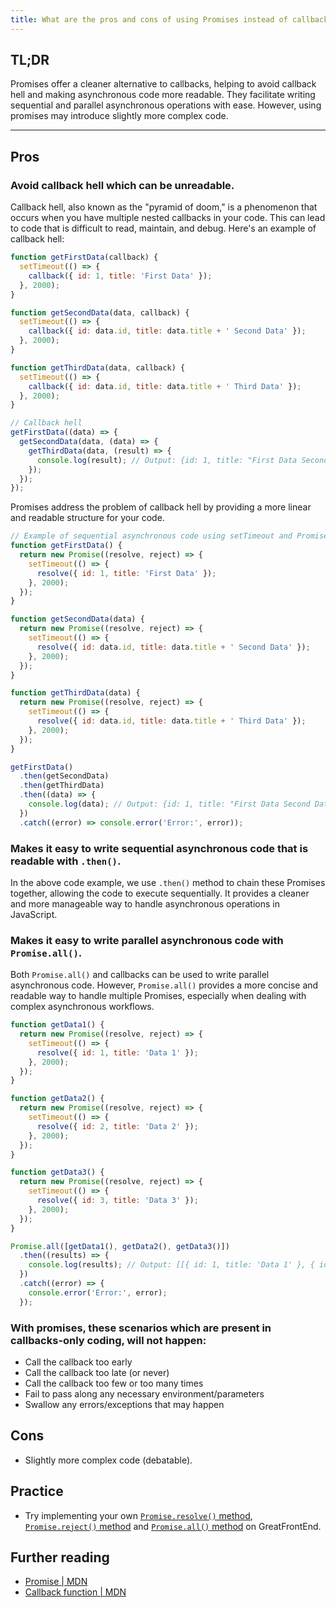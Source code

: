 ```yaml
---
title: What are the pros and cons of using Promises instead of callbacks in JavaScript?
---
```


## TL;DR

Promises offer a cleaner alternative to callbacks, helping to avoid callback hell and making asynchronous code more readable. They facilitate writing sequential and parallel asynchronous operations with ease. However, using promises may introduce slightly more complex code.

---

## Pros

### Avoid callback hell which can be unreadable.

Callback hell, also known as the "pyramid of doom," is a phenomenon that occurs when you have multiple nested callbacks in your code. This can lead to code that is difficult to read, maintain, and debug. Here's an example of callback hell:

```js
function getFirstData(callback) {
  setTimeout(() => {
    callback({ id: 1, title: 'First Data' });
  }, 2000);
}

function getSecondData(data, callback) {
  setTimeout(() => {
    callback({ id: data.id, title: data.title + ' Second Data' });
  }, 2000);
}

function getThirdData(data, callback) {
  setTimeout(() => {
    callback({ id: data.id, title: data.title + ' Third Data' });
  }, 2000);
}

// Callback hell
getFirstData((data) => {
  getSecondData(data, (data) => {
    getThirdData(data, (result) => {
      console.log(result); // Output: {id: 1, title: "First Data Second Data Third Data"}
    });
  });
});
```

Promises address the problem of callback hell by providing a more linear and readable structure for your code.

```js
// Example of sequential asynchronous code using setTimeout and Promises
function getFirstData() {
  return new Promise((resolve, reject) => {
    setTimeout(() => {
      resolve({ id: 1, title: 'First Data' });
    }, 2000);
  });
}

function getSecondData(data) {
  return new Promise((resolve, reject) => {
    setTimeout(() => {
      resolve({ id: data.id, title: data.title + ' Second Data' });
    }, 2000);
  });
}

function getThirdData(data) {
  return new Promise((resolve, reject) => {
    setTimeout(() => {
      resolve({ id: data.id, title: data.title + ' Third Data' });
    }, 2000);
  });
}

getFirstData()
  .then(getSecondData)
  .then(getThirdData)
  .then((data) => {
    console.log(data); // Output: {id: 1, title: "First Data Second Data Third Data"}
  })
  .catch((error) => console.error('Error:', error));
```

### Makes it easy to write sequential asynchronous code that is readable with `.then()`.

In the above code example, we use `.then()` method to chain these Promises together, allowing the code to execute sequentially. It provides a cleaner and more manageable way to handle asynchronous operations in JavaScript.

### Makes it easy to write parallel asynchronous code with `Promise.all()`.

Both `Promise.all()` and callbacks can be used to write parallel asynchronous code. However, `Promise.all()` provides a more concise and readable way to handle multiple Promises, especially when dealing with complex asynchronous workflows.

```js
function getData1() {
  return new Promise((resolve, reject) => {
    setTimeout(() => {
      resolve({ id: 1, title: 'Data 1' });
    }, 2000);
  });
}

function getData2() {
  return new Promise((resolve, reject) => {
    setTimeout(() => {
      resolve({ id: 2, title: 'Data 2' });
    }, 2000);
  });
}

function getData3() {
  return new Promise((resolve, reject) => {
    setTimeout(() => {
      resolve({ id: 3, title: 'Data 3' });
    }, 2000);
  });
}

Promise.all([getData1(), getData2(), getData3()])
  .then((results) => {
    console.log(results); // Output: [[{ id: 1, title: 'Data 1' }, { id: 2, title: 'Data 2' }, { id: 3, title: 'Data 3' }]
  })
  .catch((error) => {
    console.error('Error:', error);
  });
```

### With promises, these scenarios which are present in callbacks-only coding, will not happen:

- Call the callback too early
- Call the callback too late (or never)
- Call the callback too few or too many times
- Fail to pass along any necessary environment/parameters
- Swallow any errors/exceptions that may happen

## Cons

- Slightly more complex code (debatable).

## Practice

- Try implementing your own [`Promise.resolve()` method](/questions/javascript/promise-resolve), [`Promise.reject()` method](/questions/javascript/promise-reject) and [`Promise.all()` method](/questions/javascript/promise-all) on GreatFrontEnd.

## Further reading

- [Promise | MDN](https://developer.mozilla.org/en-US/docs/Web/JavaScript/Reference/Global_Objects/Promise)
- [Callback function | MDN](https://developer.mozilla.org/en-US/docs/Glossary/Callback_function)
